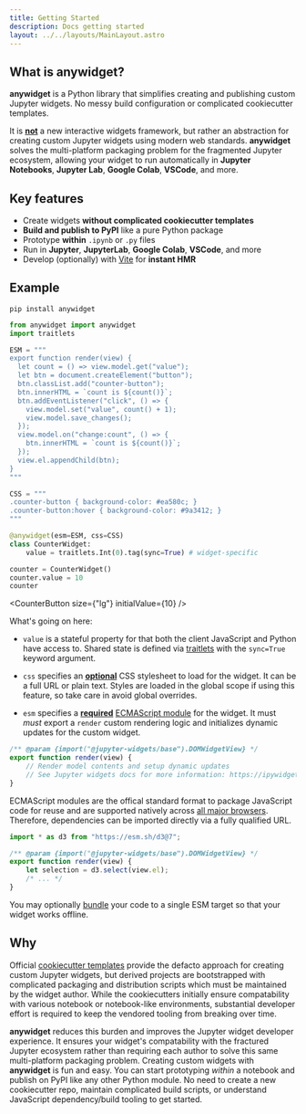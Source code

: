 ```yaml
---
title: Getting Started
description: Docs getting started
layout: ../../layouts/MainLayout.astro
---
```



## What is anywidget?

**anywidget** is a Python library that simplifies creating and publishing
custom Jupyter widgets. No messy build configuration or complicated cookiecutter templates.

It is <u>**not**</u> a new interactive widgets framework, but rather
an abstraction for creating custom Jupyter widgets using modern web standards.
**anywidget** solves the multi-platform packaging problem for the fragmented Jupyter
ecosystem, allowing your widget to run automatically in **Jupyter Notebooks**,
**Jupyter Lab**, **Google Colab**, **VSCode**, and more.

## Key features

- Create widgets **without complicated cookiecutter templates**
- **Build and publish to PyPI** like a pure Python package
- Prototype **within** `.ipynb` or `.py` files
- Run in **Jupyter**, **JupyterLab**, **Google Colab**, **VSCode**, and more
- Develop (optionally) with [Vite](https://vitejs.dev/) for **instant HMR**

## Example

```
pip install anywidget
```

```python
from anywidget import anywidget
import traitlets

ESM = """
export function render(view) {
  let count = () => view.model.get("value");
  let btn = document.createElement("button");
  btn.classList.add("counter-button");
  btn.innerHTML = `count is ${count()}`;
  btn.addEventListener("click", () => {
    view.model.set("value", count() + 1);
    view.model.save_changes();
  });
  view.model.on("change:count", () => {
    btn.innerHTML = `count is ${count()}`;
  });
  view.el.appendChild(btn);
}
"""

CSS = """
.counter-button { background-color: #ea580c; }
.counter-button:hover { background-color: #9a3412; }
"""

@anywidget(esm=ESM, css=CSS)
class CounterWidget:
    value = traitlets.Int(0).tag(sync=True) # widget-specific

counter = CounterWidget()
counter.value = 10
counter
```

<CounterButton size={"lg"} initialValue={10} />

What's going on here:

- `value` is a stateful property for that both the client JavaScript and Python have access to.
  Shared state is defined via [traitlets](https://traitlets.readthedocs.io/en/stable/) with the `sync=True`
  keyword argument.

- `css` specifies an <u>**optional**</u> CSS stylesheet to load for the widget. It can be a full URL or plain text. Styles are loaded
  in the global scope if using this feature, so take care in avoid global overrides.

- `esm` specifies a <u>**required**</u> [ECMAScript module](https://nodejs.org/api/esm.html) for the widget.
  It must _must_ export a `render` custom rendering logic and initializes dynamic updates for the custom widget.

```javascript
/** @param {import("@jupyter-widgets/base").DOMWidgetView} */
export function render(view) {
	// Render model contents and setup dynamic updates
	// See Jupyter widgets docs for more information: https://ipywidgets.readthedocs.io/en/8.0.2/examples/Widget%20Custom.html#Rendering-model-contents
}
```

ECMAScript modules are the offical standard format to package JavaScript code for reuse and are supported
natively across [all major browsers](https://developer.mozilla.org/en-US/docs/Web/JavaScript/Guide/Modules#javascript.statements.export).
Therefore, dependencies can be imported directly via a fully qualified URL.

```javascript
import * as d3 from "https://esm.sh/d3@7";

/** @param {import("@jupyter-widgets/base").DOMWidgetView} */
export function render(view) {
	let selection = d3.select(view.el);
	/* ... */
}
```

You may optionally [bundle](/en/bundling) your code to a single ESM target so that your widget works offline.

## Why

Official
[cookiecutter templates](https://github.com/jupyter-widgets/?q=cookiecutter&type=all&language=&sort=)
provide the defacto approach for creating custom Jupyter widgets, but derived
projects are bootstrapped with complicated packaging and distribution scripts
which must be maintained by the widget author. While the cookiecutters initially
ensure compatability with various notebook or notebook-like environments,
substantial developer effort is required to keep the vendored tooling from
breaking over time.

**anywidget** reduces this burden and improves the Jupyter widget developer
experience. It ensures your widget's compatability with the fractured Jupyter
ecosystem rather than requiring each author to solve this same multi-platform
packaging problem. Creating custom widgets with **anywidget** is fun and easy.
You can start prototyping _within_ a notebook and publish on PyPI like any other
Python module. No need to create a new cookiecutter repo, maintain complicated
build scripts, or understand JavaScript dependency/build tooling to get started.
